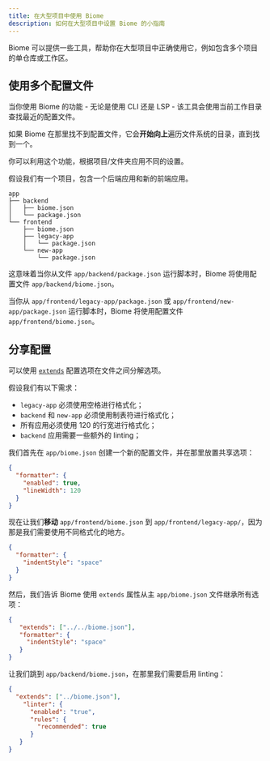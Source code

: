 ```yaml
---
title: 在大型项目中使用 Biome
description: 如何在大型项目中设置 Biome 的小指南
---
```


Biome 可以提供一些工具，帮助你在大型项目中正确使用它，例如包含多个项目的单仓库或工作区。


## 使用多个配置文件

当你使用 Biome 的功能 - 无论是使用 CLI 还是 LSP - 该工具会使用当前工作目录查找最近的配置文件。

如果 Biome 在那里找不到配置文件，它会**开始向上**遍历文件系统的目录，直到找到一个。

你可以利用这个功能，根据项目/文件夹应用不同的设置。

假设我们有一个项目，包含一个后端应用和新的前端应用。


```
app
├── backend
│   ├── biome.json
│   └── package.json
└── frontend
    ├── biome.json
    ├── legacy-app
    │   └── package.json
    └── new-app
        └── package.json
```

这意味着当你从文件 `app/backend/package.json` 运行脚本时，Biome 将使用配置文件 `app/backend/biome.json`。

当你从 `app/frontend/legacy-app/package.json` 或 `app/frontend/new-app/package.json` 运行脚本时，Biome 将使用配置文件 `app/frontend/biome.json`。

## 分享配置

可以使用 [`extends`](/reference/configuration#extends) 配置选项在文件之间分解选项。

假设我们有以下需求：
- `legacy-app` 必须使用空格进行格式化；
- `backend` 和 `new-app` 必须使用制表符进行格式化；
- 所有应用必须使用 120 的行宽进行格式化；
- `backend` 应用需要一些额外的 linting；

我们首先在 `app/biome.json` 创建一个新的配置文件，并在那里放置共享选项：


```json title="app/biome.json"
{
  "formatter": {
    "enabled": true,
    "lineWidth": 120
  }
}
```

现在让我们**移动** `app/frontend/biome.json` 到 `app/frontend/legacy-app/`，因为那是我们需要使用不同格式化的地方。


```json title="app/frontend/legacy-app/biome.json"
{
  "formatter": {
    "indentStyle": "space"
  }
}
```

然后，我们告诉 Biome 使用 `extends` 属性从主 `app/biome.json` 文件继承所有选项：

```json title="app/frontend/legacy-app/biome.json" ins={2}
{
   "extends": ["../../biome.json"],
   "formatter": {
     "indentStyle": "space"
   }
}
```

让我们跳到 `app/backend/biome.json`，在那里我们需要启用 linting：


```json title="app/backend/biome.json"
{
  "extends": ["../biome.json"],
    "linter": {
      "enabled": "true",
      "rules": {
        "recommended": true
      }
   }
}
```
